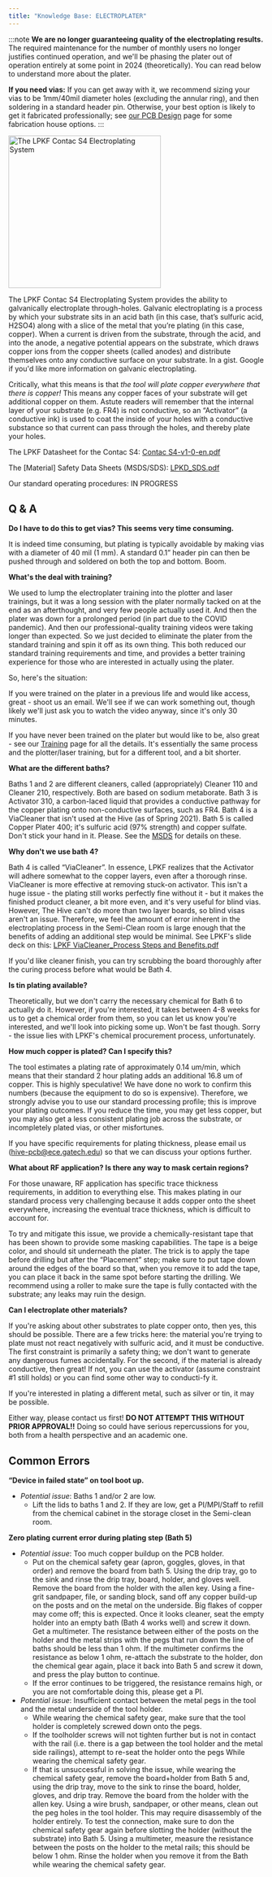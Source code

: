 ```yaml
---
title: "Knowledge Base: ELECTROPLATER"
---
```



:::note
**We are no longer guaranteeing quality of the electroplating results.** The required maintenance for the number of monthly users no longer justifies continued operation, and we'll be phasing the plater out of operation entirely at some point in 2024 (theoretically). You can read below to understand more about the plater.

**If you need vias:** If you can get away with it, we recommend sizing your vias to be 1mm/40mil diameter holes (excluding the annular ring), and then soldering in a standard header pin. Otherwise, your best option is likely to get it fabricated professionally; see [our PCB Design](https://wiki.hive.ece.gatech.edu/doku.php?id=pcb-design) page for some fabrication house options. 
:::

<Image class="border-2 border-slate-200 rounded-lg" src={electroplater} alt="The LPKF Contac S4 Electroplating System" width="300" />

The LPKF Contac S4 Electroplating System provides the ability to galvanically electroplate through-holes. Galvanic electroplating is a process by which your substrate sits in an acid bath (in this case, that’s sulfuric acid, H2SO4) along with a slice of the metal that you’re plating (in this case, copper). When a current is driven from the substrate, through the acid, and into the anode, a negative potential appears on the substrate, which draws copper ions from the copper sheets (called anodes) and distribute themselves onto any conductive surface on your substrate. In a gist. Google if you'd like more information on galvanic electroplating.

Critically, what this means is that *the tool will plate copper everywhere that there is copper!* This means any copper faces of your substrate will get additional copper on them. Astute readers will remember that the internal layer of your substrate (e.g. FR4) is not conductive, so an “Activator” (a conductive ink) is used to coat the inside of your holes with a conductive substance so that current can pass through the holes, and thereby plate your holes.

The LPKF Datasheet for the Contac S4: [Contac S4-v1-0-en.pdf](https://gtvault.sharepoint.com/:b:/s/HiveMakerspace/EYXk2p-bwKpCuKkeLENhqocBqcVTR7-WmhWovjyvxTzRPw?e=D7aZMC)

The [Material] Safety Data Sheets (MSDS/SDS): [LPKD_SDS.pdf](https://gtvault.sharepoint.com/:b:/s/HiveMakerspace/ESjBwZ9SU3pPs1f7gYgGBMwBKNzEZfvGpbCGLWnxXIsNiA?e=xs7k9P)

Our standard operating procedures: IN PROGRESS 

## Q & A

**Do I have to do this to get vias? This seems very time consuming.**

It is indeed time consuming, but plating is typically avoidable by making vias with a diameter of 40 mil (1 mm). A standard 0.1” header pin can then be pushed through and soldered on both the top and bottom. Boom.

**What's the deal with training?**

We used to lump the electroplater training into the plotter and laser trainings, but it was a long session with the plater normally tacked on at the end as an afterthought, and very few people actually used it. And then the plater was down for a prolonged period (in part due to the COVID pandemic). And then our professional-quality training videos were taking longer than expected. So we just decided to eliminate the plater from the standard training and spin it off as its own thing. This both reduced our standard training requirements and time, and provides a better training experience for those who are interested in actually using the plater.

So, here's the situation:

If you were trained on the plater in a previous life and would like access, great - shoot us an email. We'll see if we can work something out, though likely we'll just ask you to watch the video anyway, since it's only 30 minutes.

If you have never been trained on the plater but would like to be, also great - see our [Training](https://wiki.hive.ece.gatech.edu/doku.php?id=pcb-training) page for all the details. It's essentially the same process and the plotter/laser training, but for a different tool, and a bit shorter.

**What are the different baths?**

Baths 1 and 2 are different cleaners, called (appropriately) Cleaner 110 and Cleaner 210, respectively. Both are based on sodium metaborate. Bath 3 is Activator 310, a carbon-laced liquid that provides a conductive pathway for the copper plating onto non-conductive surfaces, such as FR4. Bath 4 is a ViaCleaner that isn't used at the Hive (as of Spring 2021). Bath 5 is called Copper Plater 400; it's sulfuric acid (97% strength) and copper sulfate. Don't stick your hand in it. Please. See the [MSDS](https://gtvault.sharepoint.com/:b:/s/HiveMakerspace/ESjBwZ9SU3pPs1f7gYgGBMwBKNzEZfvGpbCGLWnxXIsNiA?e=xs7k9P) for details on these.

**Why don't we use bath 4?**

Bath 4 is called “ViaCleaner”. In essence, LPKF realizes that the Activator will adhere somewhat to the copper layers, even after a thorough rinse. ViaCleaner is more effective at removing stuck-on activator. This isn't a huge issue - the plating still works perfectly fine without it - but it makes the finished product cleaner, a bit more even, and it's very useful for blind vias. However, The Hive can't do more than two layer boards, so blind visas aren't an issue. Therefore, we feel the amount of error inherent in the electroplating process in the Semi-Clean room is large enough that the benefits of adding an additional step would be minimal. See LPKF's slide deck on this: [LPKF ViaCleaner_Process Steps and Benefits.pdf](https://gtvault.sharepoint.com/:b:/s/HiveMakerspace/EZ1X2QbVSRBJtIhGbv-XHTwBNmyHv4VMJQ4Jubp-8taXIQ?e=Jra0PO)

If you'd like cleaner finish, you can try scrubbing the board thoroughly after the curing process before what would be Bath 4.

**Is tin plating available?**

Theoretically, but we don't carry the necessary chemical for Bath 6 to actually do it. However, if you're interested, it takes between 4-8 weeks for us to get a chemical order from them, so you can let us know you're interested, and we'll look into picking some up. Won't be fast though. Sorry - the issue lies with LPKF's chemical procurement process, unfortunately.

**How much copper is plated? Can I specify this?**

The tool estimates a plating rate of approximately 0.14 um/min, which means that their standard 2 hour plating adds an additional 16.8 um of copper. This is highly speculative! We have done no work to confirm this numbers (because the equipment to do so is expensive). Therefore, we strongly advise you to use our standard processing profile; this is improve your plating outcomes. If you reduce the time, you may get less copper, but you may also get a less consistent plating job across the substrate, or incompletely plated vias, or other misfortunes.

If you have specific requirements for plating thickness, please email us (hive-pcb@ece.gatech.edu) so that we can discuss your options further.

**What about RF application? Is there any way to mask certain regions?**

For those unaware, RF application has specific trace thickness requirements, in addition to everything else. This makes plating in our standard process very challenging because it adds copper onto the sheet everywhere, increasing the eventual trace thickness, which is difficult to account for.

To try and mitigate this issue, we provide a chemically-resistant tape that has been shown to provide some masking capabilities. The tape is a beige color, and should sit underneath the plater. The trick is to apply the tape before drilling but after the “Placement” step; make sure to put tape down around the edges of the board so that, when you remove it to add the tape, you can place it back in the same spot before starting the drilling. We recommend using a roller to make sure the tape is fully contacted with the substrate; any leaks may ruin the design.

**Can I electroplate other materials?**

If you're asking about other substrates to plate copper onto, then yes, this should be possible. There are a few tricks here: the material you're trying to plate must not react negatively with sulfuric acid, and it must be conductive. The first constraint is primarily a safety thing; we don't want to generate any dangerous fumes accidentally. For the second, if the material is already conductive, then great! If not, you can use the activator (assume constraint #1 still holds) or you can find some other way to conducti-fy it.

If you're interested in plating a different metal, such as silver or tin, it may be possible.

Either way, please contact us first! **DO NOT ATTEMPT THIS WITHOUT PRIOR APPROVAL!!** Doing so could have serious repercussions for you, both from a health perspective and an academic one. 

## Common Errors

**“Device in failed state” on tool boot up.**
- *Potential issue*: Baths 1 and/or 2 are low.
    - Lift the lids to baths 1 and 2. If they are low, get a PI/MPI/Staff to refill from the chemical cabinet in the storage closet in the Semi-clean room.

**Zero plating current error during plating step (Bath 5)**
- *Potential issue*: Too much copper buildup on the PCB holder.
    - Put on the chemical safety gear (apron, goggles, gloves, in that order) and remove the board from bath 5. Using the drip tray, go to the sink and rinse the drip tray, board, holder, and gloves well. Remove the board from the holder with the allen key. Using a fine-grit sandpaper, file, or sanding block, sand off any copper build-up on the posts and on the metal on the underside. Big flakes of copper may come off; this is expected. Once it looks cleaner, seat the empty holder into an empty bath (Bath 4 works well) and screw it down. Get a multimeter. The resistance between either of the posts on the holder and the metal strips with the pegs that run down the line of baths should be less than 1 ohm. If the multimeter confirms the resistance as below 1 ohm, re-attach the substrate to the holder, don the chemical gear again, place it back into Bath 5 and screw it down, and press the play button to continue.
    - If the error continues to be triggered, the resistance remains high, or you are not comfortable doing this, please get a PI.
- *Potential issue*: Insufficient contact between the metal pegs in the tool and the metal underside of the tool holder.
    - While wearing the chemical safety gear, make sure that the tool holder is completely screwed down onto the pegs.
    - If the toolholder screws will not tighten further but is not in contact with the rail (i.e. there is a gap between the tool holder and the metal side railings), attempt to re-seat the holder onto the pegs While wearing the chemical safety gear.
    - If that is unsuccessful in solving the issue, while wearing the chemical safety gear, remove the board+holder from Bath 5 and, using the drip tray, move to the sink to rinse the board, holder, gloves, and drip tray. Remove the board from the holder with the allen key. Using a wire brush, sandpaper, or other means, clean out the peg holes in the tool holder. This may require disassembly of the holder entirely. To test the connection, make sure to don the chemical safety gear again before slotting the holder (without the substrate) into Bath 5. Using a multimeter, measure the resistance between the posts on the holder to the metal rails; this should be below 1 ohm. Rinse the holder when you remove it from the Bath while wearing the chemical safety gear.


